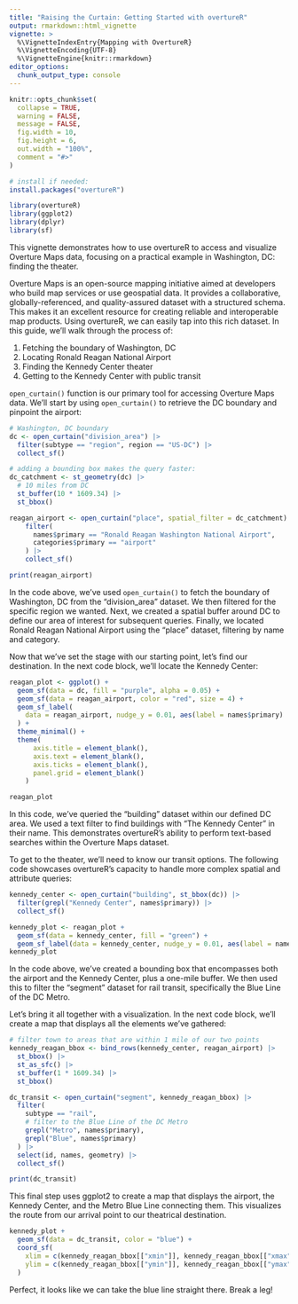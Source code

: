 ```yaml
---
title: "Raising the Curtain: Getting Started with overtureR"
output: rmarkdown::html_vignette
vignette: >
  %\VignetteIndexEntry{Mapping with OvertureR}
  %\VignetteEncoding{UTF-8}
  %\VignetteEngine{knitr::rmarkdown}
editor_options: 
  chunk_output_type: console
---
```


```r
knitr::opts_chunk$set(
  collapse = TRUE,
  warning = FALSE,
  message = FALSE,
  fig.width = 10, 
  fig.height = 6,
  out.width = "100%",
  comment = "#>"
)

```

```r
# install if needed:
install.packages("overtureR")
```

```r
library(overtureR)
library(ggplot2)
library(dplyr)
library(sf)
```

This vignette demonstrates how to use overtureR to access and visualize Overture Maps data, focusing on a practical example in Washington, DC: finding the theater.

Overture Maps is an open-source mapping initiative aimed at developers who build map services or use geospatial data. It provides a collaborative, globally-referenced, and quality-assured dataset with a structured schema. This makes it an excellent resource for creating reliable and interoperable map products.
Using overtureR, we can easily tap into this rich dataset. In this guide, we'll walk through the process of:

1. Fetching the boundary of Washington, DC
2. Locating Ronald Reagan National Airport
3. Finding the Kennedy Center theater
4. Getting to the Kennedy Center with public transit

`open_curtain()` function is our primary tool for accessing Overture Maps data. We'll start by using `open_curtain()` to retrieve the DC boundary and pinpoint the airport:

```r
# Washington, DC boundary
dc <- open_curtain("division_area") |> 
  filter(subtype == "region", region == "US-DC") |> 
  collect_sf()

# adding a bounding box makes the query faster:
dc_catchment <- st_geometry(dc) |>
  # 10 miles from DC
  st_buffer(10 * 1609.34) |> 
  st_bbox()

reagan_airport <- open_curtain("place", spatial_filter = dc_catchment) |> 
    filter(
      names$primary == "Ronald Reagan Washington National Airport",
      categories$primary == "airport"
    ) |> 
    collect_sf()

print(reagan_airport)
```

In the code above, we've used `open_curtain()` to fetch the boundary of Washington, DC from the "division_area" dataset. We then filtered for the specific region we wanted. Next, we created a spatial buffer around DC to define our area of interest for subsequent queries. Finally, we located Ronald Reagan National Airport using the "place" dataset, filtering by name and category.

Now that we've set the stage with our starting point, let's find our destination. In the next code block, we'll locate the Kennedy Center:

```r
reagan_plot <- ggplot() + 
  geom_sf(data = dc, fill = "purple", alpha = 0.05) + 
  geom_sf(data = reagan_airport, color = "red", size = 4) +
  geom_sf_label(
    data = reagan_airport, nudge_y = 0.01, aes(label = names$primary)
  ) +
  theme_minimal() +
  theme(
      axis.title = element_blank(),
      axis.text = element_blank(),
      axis.ticks = element_blank(),
      panel.grid = element_blank()
    )

reagan_plot
```

In this code, we've queried the "building" dataset within our defined DC area. We used a text filter to find buildings with "The Kennedy Center" in their name. This demonstrates overtureR's ability to perform text-based searches within the Overture Maps dataset.

To get to the theater, we'll need to know our transit options. The following code showcases overtureR's capacity to handle more complex spatial and attribute queries:

```r
kennedy_center <- open_curtain("building", st_bbox(dc)) |>
  filter(grepl("Kennedy Center", names$primary)) |> 
  collect_sf()

kennedy_plot <- reagan_plot + 
  geom_sf(data = kennedy_center, fill = "green") +
  geom_sf_label(data = kennedy_center, nudge_y = 0.01, aes(label = names$primary)) 
kennedy_plot
```

In the code above, we've created a bounding box that encompasses both the airport and the Kennedy Center, plus a one-mile buffer. We then used this to filter the "segment" dataset for rail transit, specifically the Blue Line of the DC Metro.

Let's bring it all together with a visualization. In the next code block, we'll create a map that displays all the elements we've gathered:

```r
# filter town to areas that are within 1 mile of our two points
kennedy_reagan_bbox <- bind_rows(kennedy_center, reagan_airport) |> 
  st_bbox() |> 
  st_as_sfc() |> 
  st_buffer(1 * 1609.34) |> 
  st_bbox()

dc_transit <- open_curtain("segment", kennedy_reagan_bbox) |> 
  filter(
    subtype == "rail", 
    # filter to the Blue Line of the DC Metro
    grepl("Metro", names$primary),
    grepl("Blue", names$primary)
  ) |> 
  select(id, names, geometry) |> 
  collect_sf()

print(dc_transit)
```

This final step uses ggplot2 to create a map that displays the airport, the Kennedy Center, and the Metro Blue Line connecting them. This visualizes the route from our arrival point to our theatrical destination.

```r

kennedy_plot +
  geom_sf(data = dc_transit, color = "blue") +
  coord_sf(
    xlim = c(kennedy_reagan_bbox[["xmin"]], kennedy_reagan_bbox[["xmax"]]),
    ylim = c(kennedy_reagan_bbox[["ymin"]], kennedy_reagan_bbox[["ymax"]]),
  )

```


Perfect, it looks like we can take the blue line straight there. Break a leg!
